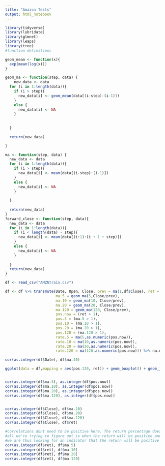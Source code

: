```yaml
---
title: "Amazon Tests"
output: html_notebook
---
```

```r
library(tidyverse)
library(lubridate)
library(glmnet)
library(leaps)
library(tree)
#function definitions

geom_mean <- function(x){
  exp(mean(log(x)))
}

geom_ma <- function(step, data) {
    new_data <- data
  for (i in 1:length(data)){
    if (i > step){
      new_data[i] <- geom_mean(data[(i-step):(i-1)])
    }
    else {
      new_data[i] <- NA
    }
    
    
  }
  
  return(new_data)

}

ma <- function(step, data) {
  new_data <- data
  for (i in 1:length(data)){
    if (i > step){
      new_data[i] <- mean(data[(i-step):(i-1)])
    }
    else {
      new_data[i] <- NA
    }
    
  }
  
  return(new_data)
}
forward_close <- function(step, data){
  new_data <- data
  for (i in 1:length(data)){
    if (i < length(data) - step){
      new_data[i] <- mean(data[(i+1):(i + 1 + step)])
    }
    else {
      new_data[i] <- NA
    }
    
  }
  return(new_data)
}
```
```r

df <- read_csv("AMZNtrain.csv")

df <- df %>% transmute(Date, Open, Close, prev = ma(1,df$Close), ret = Close/prev,
                       ma.5 = geom_ma(5,Close/prev),
                       ma.10 = geom_ma(10, Close/prev),
                       ma.20 = geom_ma(20, Close/prev),
                       ma.120 = geom_ma(120, Close/prev),
                       pos.now = (ret > 1),
                       pos.5 = (ma.5 > 1),
                       pos.10 = (ma.10 > 1),
                       pos.20 = (ma.20 > 1),
                       pos.120 = (ma.120 > 1),
                       rate.5 = ma(5,as.numeric(pos.now)),
                       rate.10 = ma(10,as.numeric(pos.now)),
                       rate.20 = ma(20,as.numeric(pos.now)),
                       rate.120 = ma(120,as.numeric(pos.now))) %>% na.omit


```


```r


cor(as.integer(df$Date), df$ma.10)
```

```r

ggplot(data = df,mapping = aes(pos.120, ret)) + geom_boxplot() + geom_jitter()


cor(as.integer(df$ma.5), as.integer(df$pos.now))
cor(as.integer(df$ma.10), as.integer(df$pos.now))
cor(as.integer(df$ma.20), as.integer(df$pos.now))
cor(as.integer(df$ma.120), as.integer(df$pos.now))


cor(as.integer(df$Close), df$ma.10)
cor(as.integer(df$Close), df$ma.20)
cor(as.integer(df$Close), df$ma.120)
cor(as.integer(df$Close), df$ret)

#correlations dont need to be positive here. The return percentage doesnt need to increase over time.
#all we're trying to figure out is when the return will be positive and negative
#we are thus looking for an indicator that the return will be positive
cor(as.integer(df$ret), df$ma.5)
cor(as.integer(df$ret), df$ma.10)
cor(as.integer(df$ret), df$ma.20)
cor(as.integer(df$ret), df$ma.120)
```

